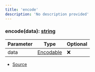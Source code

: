 ```yaml
---
title: 'encode'
description: 'No description provided'
---
```


### encode(data): [string](https://developer.mozilla.org/en-US/docs/Web/JavaScript/Reference/Global_Objects/String)

| Parameter | Type                              | Optional |
| --------- | --------------------------------- | -------- |
| data      | [Encodable](/api/types/Encodable) | ❌       |

- [Source](https://github.com/androz2091/discord-player/blob/ce04b3f4c6671029ce4d4aa9090e56ac7e7f5666/packages/discord-player/src/utils/serde.ts#L37)
